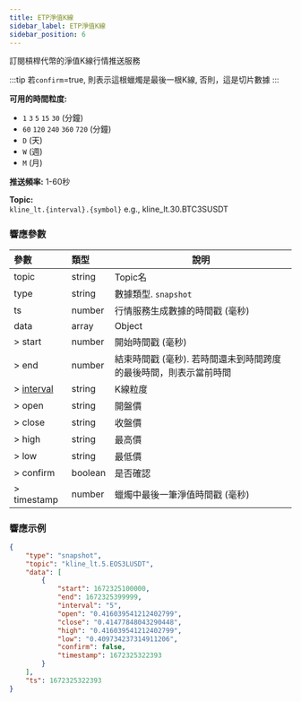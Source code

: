 ```yaml
---
title: ETP淨值K線
sidebar_label: ETP淨值K線
sidebar_position: 6
---
```


訂閱槓桿代幣的淨值K線行情推送服務

:::tip
若`confirm`=true, 則表示這根蠟燭是最後一根K線, 否則，這是切片數據
:::

**可用的時間粒度:**<br/>
* `1` `3` `5` `15` `30` (分鐘)
* `60` `120` `240` `360` `720` (分鐘)
* `D` (天)
* `W` (週)
* `M` (月)

**推送頻率:** 1-60秒

**Topic:**<br/>
`kline_lt.{interval}.{symbol}` e.g., kline_lt.30.BTC3SUSDT

### 響應參數
| 參數 | 類型 | 說明|
|:----- |:-----|----- |
|topic |string |Topic名 |
|type |string |數據類型. `snapshot` |
|ts |number |行情服務生成數據的時間戳 (毫秒) |
|data |array |Object |
|> start |number |開始時間戳 (毫秒) |
|> end |number |結束時間戳 (毫秒). 若時間還未到時間跨度的最後時間，則表示當前時間 |
|> [interval](../../enum#interval) |string |K線粒度 |
|> open |string |開盤價 |
|> close |string |收盤價  |
|> high |string |最高價 |
|> low |string |最低價 |
|> confirm |boolean |是否確認 |
|> timestamp |number |蠟燭中最後一筆淨值時間戳 (毫秒) |

### 響應示例

```json
{
    "type": "snapshot",
    "topic": "kline_lt.5.EOS3LUSDT",
    "data": [
        {
            "start": 1672325100000,
            "end": 1672325399999,
            "interval": "5",
            "open": "0.416039541212402799",
            "close": "0.41477848043290448",
            "high": "0.416039541212402799",
            "low": "0.409734237314911206",
            "confirm": false,
            "timestamp": 1672325322393
        }
    ],
    "ts": 1672325322393
}
```